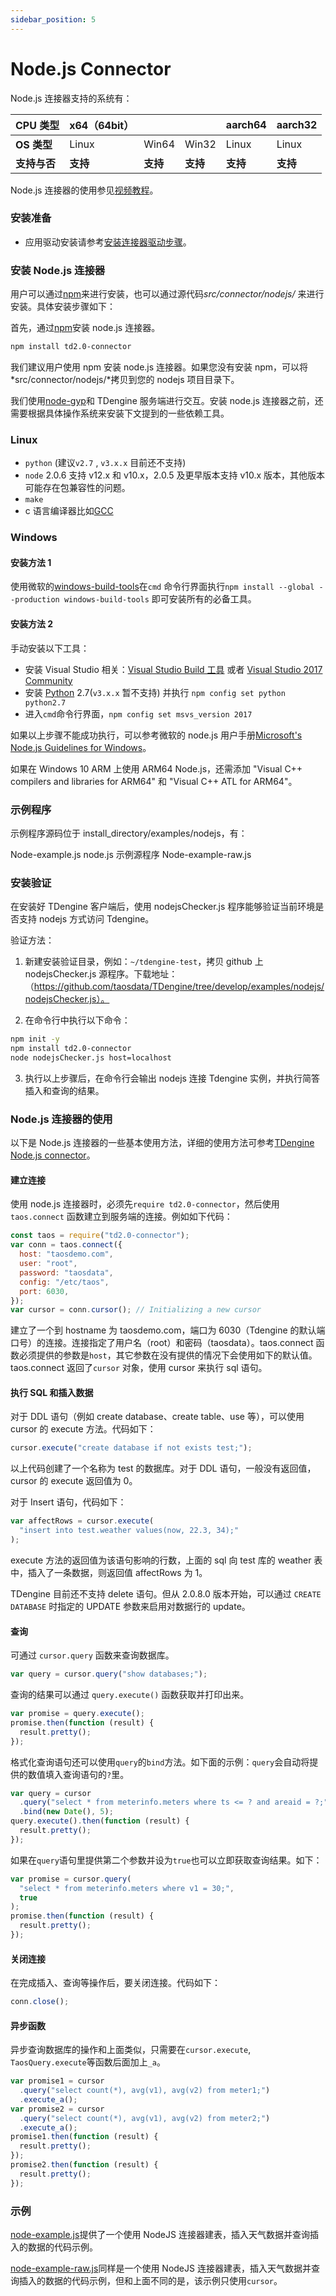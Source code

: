 ```yaml
---
sidebar_position: 5
---
```


# Node.js Connector

Node.js 连接器支持的系统有：

| **CPU 类型** | x64（64bit） |          |          | aarch64  | aarch32  |
| ------------ | ------------ | -------- | -------- | -------- | -------- |
| **OS 类型**  | Linux        | Win64    | Win32    | Linux    | Linux    |
| **支持与否** | **支持**     | **支持** | **支持** | **支持** | **支持** |

Node.js 连接器的使用参见[视频教程](https://www.taosdata.com/blog/2020/11/11/1957.html)。

### 安装准备

- 应用驱动安装请参考[安装连接器驱动步骤](https://www.taosdata.com/cn/documentation/connector#driver)。

### 安装 Node.js 连接器

用户可以通过[npm](https://www.npmjs.com/)来进行安装，也可以通过源代码*src/connector/nodejs/* 来进行安装。具体安装步骤如下：

首先，通过[npm](https://www.npmjs.com/)安装 node.js 连接器。

```bash
npm install td2.0-connector
```

我们建议用户使用 npm 安装 node.js 连接器。如果您没有安装 npm，可以将*src/connector/nodejs/*拷贝到您的 nodejs 项目目录下。

我们使用[node-gyp](https://github.com/nodejs/node-gyp)和 TDengine 服务端进行交互。安装 node.js 连接器之前，还需要根据具体操作系统来安装下文提到的一些依赖工具。

### Linux

- `python` (建议`v2.7` , `v3.x.x` 目前还不支持)
- `node` 2.0.6 支持 v12.x 和 v10.x，2.0.5 及更早版本支持 v10.x 版本，其他版本可能存在包兼容性的问题。
- `make`
- c 语言编译器比如[GCC](https://gcc.gnu.org)

### Windows

#### 安装方法 1

使用微软的[windows-build-tools](https://github.com/felixrieseberg/windows-build-tools)在`cmd` 命令行界面执行`npm install --global --production windows-build-tools` 即可安装所有的必备工具。

#### 安装方法 2

手动安装以下工具：

- 安装 Visual Studio 相关：[Visual Studio Build 工具](https://visualstudio.microsoft.com/thank-you-downloading-visual-studio/?sku=BuildTools) 或者 [Visual Studio 2017 Community](https://visualstudio.microsoft.com/pl/thank-you-downloading-visual-studio/?sku=Community)
- 安装 [Python](https://www.python.org/downloads/) 2.7(`v3.x.x` 暂不支持) 并执行 `npm config set python python2.7`
- 进入`cmd`命令行界面，`npm config set msvs_version 2017`

如果以上步骤不能成功执行，可以参考微软的 node.js 用户手册[Microsoft's Node.js Guidelines for Windows](https://github.com/Microsoft/nodejs-guidelines/blob/master/windows-environment.md#compiling-native-addon-modules)。

如果在 Windows 10 ARM 上使用 ARM64 Node.js，还需添加 "Visual C++ compilers and libraries for ARM64" 和 "Visual C++ ATL for ARM64"。

### 示例程序

示例程序源码位于 install_directory/examples/nodejs，有：

Node-example.js node.js 示例源程序
Node-example-raw.js

### 安装验证

在安装好 TDengine 客户端后，使用 nodejsChecker.js 程序能够验证当前环境是否支持 nodejs 方式访问 Tdengine。

验证方法：

1. 新建安装验证目录，例如：`~/tdengine-test`，拷贝 github 上 nodejsChecker.js 源程序。下载地址：（https://github.com/taosdata/TDengine/tree/develop/examples/nodejs/nodejsChecker.js）。

2. 在命令行中执行以下命令：

```bash
npm init -y
npm install td2.0-connector
node nodejsChecker.js host=localhost
```

3. 执行以上步骤后，在命令行会输出 nodejs 连接 Tdengine 实例，并执行简答插入和查询的结果。

### Node.js 连接器的使用

以下是 Node.js 连接器的一些基本使用方法，详细的使用方法可参考[TDengine Node.js connector](https://github.com/taosdata/TDengine/tree/develop/src/connector/nodejs)。

#### 建立连接

使用 node.js 连接器时，必须先`require td2.0-connector`，然后使用 `taos.connect` 函数建立到服务端的连接。例如如下代码：

```javascript
const taos = require("td2.0-connector");
var conn = taos.connect({
  host: "taosdemo.com",
  user: "root",
  password: "taosdata",
  config: "/etc/taos",
  port: 6030,
});
var cursor = conn.cursor(); // Initializing a new cursor
```

建立了一个到 hostname 为 taosdemo.com，端口为 6030（Tdengine 的默认端口号）的连接。连接指定了用户名（root）和密码（taosdata）。taos.connect 函数必须提供的参数是`host`，其它参数在没有提供的情况下会使用如下的默认值。taos.connect 返回了`cursor` 对象，使用 cursor 来执行 sql 语句。

#### 执行 SQL 和插入数据

对于 DDL 语句（例如 create database、create table、use 等），可以使用 cursor 的 execute 方法。代码如下：

```js
cursor.execute("create database if not exists test;");
```

以上代码创建了一个名称为 test 的数据库。对于 DDL 语句，一般没有返回值，cursor 的 execute 返回值为 0。

对于 Insert 语句，代码如下：

```js
var affectRows = cursor.execute(
  "insert into test.weather values(now, 22.3, 34);"
);
```

execute 方法的返回值为该语句影响的行数，上面的 sql 向 test 库的 weather 表中，插入了一条数据，则返回值 affectRows 为 1。

TDengine 目前还不支持 delete 语句。但从 2.0.8.0 版本开始，可以通过 `CREATE DATABASE` 时指定的 UPDATE 参数来启用对数据行的 update。

#### 查询

可通过 `cursor.query` 函数来查询数据库。

```javascript
var query = cursor.query("show databases;");
```

查询的结果可以通过 `query.execute()` 函数获取并打印出来。

```javascript
var promise = query.execute();
promise.then(function (result) {
  result.pretty();
});
```

格式化查询语句还可以使用`query`的`bind`方法。如下面的示例：`query`会自动将提供的数值填入查询语句的`?`里。

```javascript
var query = cursor
  .query("select * from meterinfo.meters where ts <= ? and areaid = ?;")
  .bind(new Date(), 5);
query.execute().then(function (result) {
  result.pretty();
});
```

如果在`query`语句里提供第二个参数并设为`true`也可以立即获取查询结果。如下：

```javascript
var promise = cursor.query(
  "select * from meterinfo.meters where v1 = 30;",
  true
);
promise.then(function (result) {
  result.pretty();
});
```

#### 关闭连接

在完成插入、查询等操作后，要关闭连接。代码如下：

```js
conn.close();
```

#### 异步函数

异步查询数据库的操作和上面类似，只需要在`cursor.execute`, `TaosQuery.execute`等函数后面加上`_a`。

```javascript
var promise1 = cursor
  .query("select count(*), avg(v1), avg(v2) from meter1;")
  .execute_a();
var promise2 = cursor
  .query("select count(*), avg(v1), avg(v2) from meter2;")
  .execute_a();
promise1.then(function (result) {
  result.pretty();
});
promise2.then(function (result) {
  result.pretty();
});
```

### 示例

[node-example.js](https://github.com/taosdata/tests/tree/master/examples/nodejs/node-example.js)提供了一个使用 NodeJS 连接器建表，插入天气数据并查询插入的数据的代码示例。

[node-example-raw.js](https://github.com/taosdata/tests/tree/master/examples/nodejs/node-example-raw.js)同样是一个使用 NodeJS 连接器建表，插入天气数据并查询插入的数据的代码示例，但和上面不同的是，该示例只使用`cursor`。
